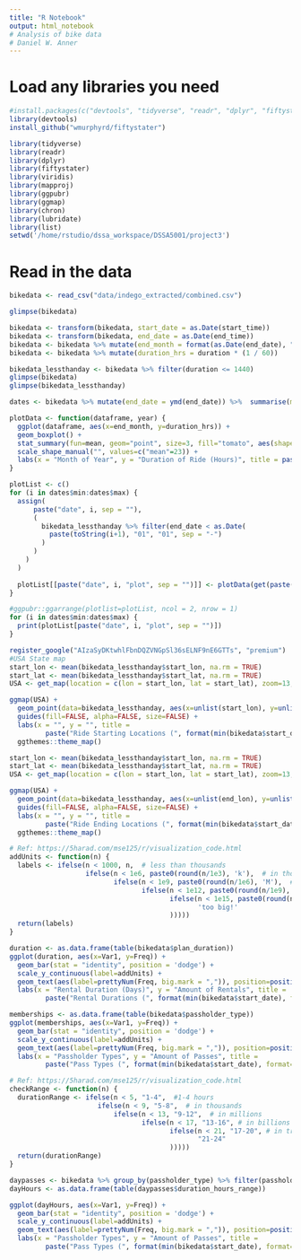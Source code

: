 ```yaml
---
title: "R Notebook"
output: html_notebook
# Analysis of bike data
# Daniel W. Anner 
---
```


# Load any libraries you need
```r
#install.packages(c("devtools", "tidyverse", "readr", "dplyr", "fiftystatr", "viridis", "mapproj", "ggpubr", "ggmap", "chron", "lubridate", "list", "ggthemes))
library(devtools)
install_github("wmurphyrd/fiftystater")

library(tidyverse)
library(readr)
library(dplyr)
library(fiftystater)
library(viridis)
library(mapproj)
library(ggpubr)
library(ggmap)
library(chron)
library(lubridate)
library(list)
setwd('/home/rstudio/dssa_workspace/DSSA5001/project3')
```

# Read in the data
```r
bikedata <- read_csv("data/indego_extracted/combined.csv")
```

```r
glimpse(bikedata)
```

```r
bikedata <- transform(bikedata, start_date = as.Date(start_time))
bikedata <- transform(bikedata, end_date = as.Date(end_time))
bikedata <- bikedata %>% mutate(end_month = format(as.Date(end_date), "%m"))
bikedata <- bikedata %>% mutate(duration_hrs = duration * (1 / 60))

bikedata_lessthanday <- bikedata %>% filter(duration <= 1440)
glimpse(bikedata)
glimpse(bikedata_lessthanday)
```

```r
dates <- bikedata %>% mutate(end_date = ymd(end_date)) %>%  summarise(min = format(as.Date(min(end_date)), "%Y"), max = format(as.Date(max(end_date)), "%Y"))

plotData <- function(dataframe, year) {
  ggplot(dataframe, aes(x=end_month, y=duration_hrs)) +
  geom_boxplot() + 
  stat_summary(fun=mean, geom="point", size=3, fill="tomato", aes(shape="mean")) +
  scale_shape_manual("", values=c("mean"=23)) +
  labs(x = "Month of Year", y = "Duration of Ride (Hours)", title = paste(year, "Ride Duration")) 
}

plotList <- c()
for (i in dates$min:dates$max) {
  assign(
      paste("date", i, sep = ""), 
      (
        bikedata_lessthanday %>% filter(end_date < as.Date(
          paste(toString(i+1), "01", "01", sep = "-")
        )
      )
    )
  )
  
  plotList[[paste("date", i, "plot", sep = "")]] <- plotData(get(paste("date", i, sep = "")), i)
}
```


```r
#ggpubr::ggarrange(plotlist=plotList, ncol = 2, nrow = 1)
for (i in dates$min:dates$max) {
  print(plotList[paste("date", i, "plot", sep = "")])
}
```

```r
register_google("AIzaSyDKtwhlFbnDQZVNGpSl36sELNF9nE6GTTs", "premium")
#USA State map
start_lon <- mean(bikedata_lessthanday$start_lon, na.rm = TRUE) 
start_lat <- mean(bikedata_lessthanday$start_lat, na.rm = TRUE) 
USA <- get_map(location = c(lon = start_lon, lat = start_lat), zoom=13, maptype = "terrain", source='google',color='color')
```



```r
ggmap(USA) +
  geom_point(data=bikedata_lessthanday, aes(x=unlist(start_lon), y=unlist(start_lat), fill = "red", alpha = 0.8), size = 5, shape = 21) +
  guides(fill=FALSE, alpha=FALSE, size=FALSE) +
  labs(x = "", y = "", title = 
         paste("Ride Starting Locations (", format(min(bikedata$start_date), format="%Y"), " - ", format(max(bikedata$start_date), format="%Y"), ")", sep = "")) +
  ggthemes::theme_map()

```

```r
start_lon <- mean(bikedata_lessthanday$start_lon, na.rm = TRUE) 
start_lat <- mean(bikedata_lessthanday$start_lat, na.rm = TRUE) 
USA <- get_map(location = c(lon = start_lon, lat = start_lat), zoom=13, maptype = "terrain", source='google',color='color')
```

```r
ggmap(USA) +
  geom_point(data=bikedata_lessthanday, aes(x=unlist(end_lon), y=unlist(end_lat), fill = "red", alpha = 0.8), size = 5, shape = 21) +
  guides(fill=FALSE, alpha=FALSE, size=FALSE) +
  labs(x = "", y = "", title = 
         paste("Ride Ending Locations (", format(min(bikedata$start_date), format="%Y"), " - ", format(max(bikedata$start_date), format="%Y"), ")", sep = "")) +
  ggthemes::theme_map()
```

```r
# Ref: https://5harad.com/mse125/r/visualization_code.html
addUnits <- function(n) {
  labels <- ifelse(n < 1000, n,  # less than thousands
                   ifelse(n < 1e6, paste0(round(n/1e3), 'k'),  # in thousands
                          ifelse(n < 1e9, paste0(round(n/1e6), 'M'),  # in millions
                                 ifelse(n < 1e12, paste0(round(n/1e9), 'B'), # in billions
                                        ifelse(n < 1e15, paste0(round(n/1e12), 'T'), # in trillions
                                               'too big!'
                                        )))))
  return(labels)
}
```


```r
duration <- as.data.frame(table(bikedata$plan_duration))
ggplot(duration, aes(x=Var1, y=Freq)) +
  geom_bar(stat = "identity", position = 'dodge') +
  scale_y_continuous(label=addUnits) +
  geom_text(aes(label=prettyNum(Freq, big.mark = ",")), position=position_dodge(width=0.9), vjust=-0.25) +
  labs(x = "Rental Duration (Days)", y = "Amount of Rentals", title = 
         paste("Rental Durations (", format(min(bikedata$start_date), format="%Y"), " - ", format(max(bikedata$start_date), format="%Y"), ")", sep = ""))
```

```r
memberships <- as.data.frame(table(bikedata$passholder_type))
ggplot(memberships, aes(x=Var1, y=Freq)) +
  geom_bar(stat = "identity", position = 'dodge') +
  scale_y_continuous(label=addUnits) +
  geom_text(aes(label=prettyNum(Freq, big.mark = ",")), position=position_dodge(width=0.9), vjust=-0.25) +
  labs(x = "Passholder Types", y = "Amount of Passes", title = 
         paste("Pass Types (", format(min(bikedata$start_date), format="%Y"), " - ", format(max(bikedata$start_date), format="%Y"), ")", sep = "")) 
```

```r
# Ref: https://5harad.com/mse125/r/visualization_code.html
checkRange <- function(n) {
  durationRange <- ifelse(n < 5, "1-4",  #1-4 hours
                      ifelse(n < 9, "5-8",  # in thousands
                          ifelse(n < 13, "9-12",  # in millions
                                 ifelse(n < 17, "13-16", # in billions
                                        ifelse(n < 21, "17-20", # in trillions
                                               "21-24"
                                        )))))
  return(durationRange)
}
```


```r
daypasses <- bikedata %>% group_by(passholder_type) %>% filter(passholder_type == "Day Pass") %>% mutate(duration_hours_range = checkRange(ceiling(duration_hrs)))
dayHours <- as.data.frame(table(daypasses$duration_hours_range))

ggplot(dayHours, aes(x=Var1, y=Freq)) +
  geom_bar(stat = "identity", position = 'dodge') +
  scale_y_continuous(label=addUnits) +
  geom_text(aes(label=prettyNum(Freq, big.mark = ",")), position=position_dodge(width=0.9), vjust=-0.25) +
  labs(x = "Passholder Types", y = "Amount of Passes", title = 
         paste("Pass Types (", format(min(bikedata$start_date), format="%Y"), " - ", format(max(bikedata$start_date), format="%Y"), ")", sep = "")) 
```

